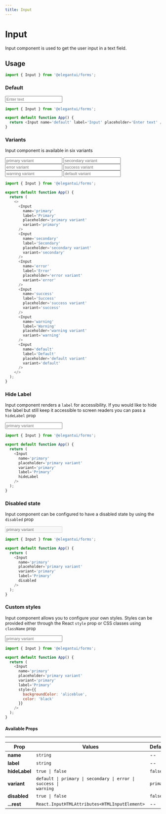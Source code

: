 ```yaml
---
title: Input
---
```



# Input

Input component is used to get the user input in a text field.

## Usage

```jsx
import { Input } from '@elegantui/forms';
```

### Default

<div style={{ marginTop: '1rem', width: '15rem' }}>
  <Input name='default' label='Input' placeholder='Enter text' />
</div>

```js
import { Input } from '@elegantui/forms';

export default function App() {
  return <Input name='default' label='Input' placeholder='Enter text' />;
}
```

### Variants

Input component is available in six variants

<div
  style={{
    marginTop: '1rem',
    display: 'flex',
    flexDirection: 'column',
    gap: '0.5rem',
    width: '15rem'
  }}
>
  <Input
    name='primary'
    label='Primary'
    placeholder='primary variant'
    variant='primary'
  />
  <Input
    name='secondary'
    label='Secondary'
    placeholder='secondary variant'
    variant='secondary'
  />
  <Input
    name='error'
    label='Error'
    placeholder='error variant'
    variant='error'
  />
  <Input
    name='success'
    label='Success'
    placeholder='success variant'
    variant='success'
  />
  <Input
    name='warning'
    label='Warning'
    placeholder='warning variant'
    variant='warning'
  />
  <Input
    name='default'
    label='Default'
    placeholder='default variant'
    variant='default'
  />
</div>

```js
import { Input } from '@elegantui/forms';

export default function App() {
  return (
    <>
      <Input
        name='primary'
        label='Primary'
        placeholder='primary variant'
        variant='primary'
      />
      <Input
        name='secondary'
        label='Secondary'
        placeholder='secondary variant'
        variant='secondary'
      />
      <Input
        name='error'
        label='Error'
        placeholder='error variant'
        variant='error'
      />
      <Input
        name='success'
        label='Success'
        placeholder='success variant'
        variant='success'
      />
      <Input
        name='warning'
        label='Warning'
        placeholder='warning variant'
        variant='warning'
      />
      <Input
        name='default'
        label='Default'
        placeholder='default variant'
        variant='default'
      />
    </>
  );
}
```

### Hide Label

Input component renders a `label` for accessibility. If you would like to hide the label but still keep it accessible to screen readers you can pass a `hideLabel` prop

<div
  style={{
    marginTop: '1rem',
    display: 'flex',
    flexDirection: 'column',
    gap: '0.5rem',
    width: '15rem'
  }}
>
  <Input
    name='primary'
    placeholder='primary variant'
    variant='primary'
    label='Primary'
    hideLabel
  />
</div>

```js
import { Input } from '@elegantui/forms';

export default function App() {
  return (
    <Input
      name='primary'
      placeholder='primary variant'
      variant='primary'
      label='Primary'
      hideLabel
    />
  );
}
```

### Disabled state

Input component can be configured to have a disabled state by using the `disabled` prop

<div
  style={{
    marginTop: '1rem',
    display: 'flex',
    flexDirection: 'column',
    gap: '0.5rem',
    width: '15rem'
  }}
>
  <Input
    name='primary'
    placeholder='primary variant'
    variant='primary'
    label='Primary'
    disabled
  />
</div>

```js
import { Input } from '@elegantui/forms';

export default function App() {
  return (
    <Input
      name='primary'
      placeholder='primary variant'
      variant='primary'
      label='Primary'
      disabled
    />
  );
}
```

### Custom styles

Input component allows you to configure your own styles. Styles can be provided either through the React `style` prop or CSS classes using `className` prop

<div
  style={{
    marginTop: '1rem',
    display: 'flex',
    flexDirection: 'column',
    gap: '0.5rem',
    width: '15rem'
  }}
>
  <Input
    name='primary'
    placeholder='primary variant'
    variant='primary'
    label='Primary'
    style={{ backgroundColor: 'aliceblue', color: 'black' }}
  />
</div>

```js
import { Input } from '@elegantui/forms';

export default function App() {
  return (
    <Input
      name='primary'
      placeholder='primary variant'
      variant='primary'
      label='Primary'
      style={{
        backgroundColor: 'aliceblue',
        color: 'black'
      }}
    />
  );
}
```

#### Available Props

---

| **Prop**      | **Values**                                                                                      | **Default** |
| ------------- | ----------------------------------------------------------------------------------------------- | ----------- |
| **name**      | `string`                                                                                        | --          |
| **label**     | `string`                                                                                        | --          |
| **hideLabel** | <code>true &#124; false </code>                                                                 | `false`     |
| **variant**   | <code>default &#124; primary &#124; secondary &#124; error &#124; success &#124; warning</code> | `primary`   |
| **disabled**  | <code>true &#124; false</code>                                                                  | `false`     |
| **...rest**   | `React.InputHTMLAttributes<HTMLInputElement> `                                                  | --          |
